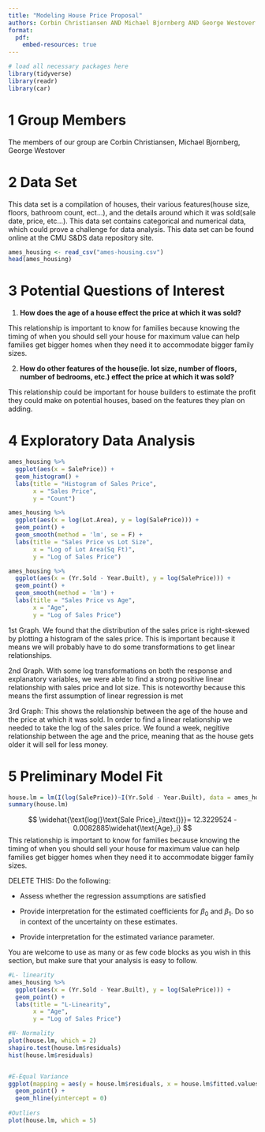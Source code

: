 ```yaml
---
title: "Modeling House Price Proposal"
authors: Corbin Christiansen AND Michael Bjornberg AND George Westover
format: 
  pdf:
    embed-resources: true 
---
```


```{=html}
<style type="text/css">
h1.title {
  font-size: 40px;
  text-align: center;
}
</style>
```

```r
# load all necessary packages here
library(tidyverse)
library(readr)
library(car)
```

# 1 Group Members

The members of our group are Corbin Christiansen, Michael Bjornberg, George Westover

# 2 Data Set

This data set is a compilation of houses, their various features(house size, floors, bathroom count, ect...), and the details around which it was sold(sale date, price, etc...). This data set contains categorical and numerical data, which could prove a challenge for data analysis. This data set can be found online at the CMU S&DS data repository site. 

```r
ames_housing <- read_csv("ames-housing.csv")
head(ames_housing)
```

# 3 Potential Questions of Interest

1.
**How does the age of a house effect the price at which it was sold?**

This relationship is important to know for families because knowing the timing of when you should sell your house for maximum value can help families get bigger homes when they need it to accommodate bigger family sizes.

2.
**How do other features of the house(ie. lot size, number of floors, number of bedrooms, etc.) effect the price at which it was sold?**

This relationship could be important for house builders to estimate the profit they could make on potential houses, based on the features they plan on adding.

# 4 Exploratory Data Analysis
```r
ames_housing %>%
  ggplot(aes(x = SalePrice)) +
  geom_histogram() +
  labs(title = "Histogram of Sales Price",
       x = "Sales Price",
       y = "Count")

ames_housing %>%
  ggplot(aes(x = log(Lot.Area), y = log(SalePrice))) +
  geom_point() +
  geom_smooth(method = 'lm', se = F) +
  labs(title = "Sales Price vs Lot Size", 
       x = "Log of Lot Area(Sq Ft)",
       y = "Log of Sales Price")

ames_housing %>%
  ggplot(aes(x = (Yr.Sold - Year.Built), y = log(SalePrice))) +
  geom_point() +
  geom_smooth(method = 'lm') +
  labs(title = "Sales Price vs Age",
       x = "Age",
       y = "Log of Sales Price")
```
1st Graph. We found that the distribution of the sales price is right-skewed by plotting a histogram of the sales price. This is important because it means we will probably have to do some transformations to get linear relationships.

2nd Graph. With some log transformations on both the response and explanatory variables, we were able to find a strong positive linear relationship with sales price and lot size. This is noteworthy because this means the first assumption of linear regression is met

3rd Graph:
This shows the relationship between the age of the house and the price at which it was sold. In order to find a linear relationship we needed to take the log of the sales price. We found a week, negitive relationship between the age and the price, meaning that as the house gets older it will sell for less money.

# 5 Preliminary Model Fit
```r
house.lm = lm(I(log(SalePrice))~I(Yr.Sold - Year.Built), data = ames_housing)
summary(house.lm)
```
$$
\widehat{\text{log(}\text{Sale Price}_i\text{)}}= 12.3229524 - 0.0082885\widehat{\text{Age}_i}
$$
This relationship is important to know for families because knowing the timing of when you should sell your house for maximum value can help families get bigger homes when they need it to accommodate bigger family sizes.

DELETE THIS: Do the following:

-   Assess whether the regression assumptions are satisfied

-   Provide interpretation for the estimated coefficients for $\beta_0$ and $\beta_1$. Do so in context of the uncertainty on these estimates.

-   Provide interpretation for the estimated variance parameter.

You are welcome to use as many or as few code blocks as you wish in this section, but make sure that your analysis is easy to follow.

```r
#L- linearity
ames_housing %>%
  ggplot(aes(x = (Yr.Sold - Year.Built), y = log(SalePrice))) +
  geom_point() +
  labs(title = "L-Linearity",
       x = "Age",
       y = "Log of Sales Price")

#N- Normality
plot(house.lm, which = 2)
shapiro.test(house.lm$residuals)
hist(house.lm$residuals)


#E-Equal Variance
ggplot(mapping = aes(y = house.lm$residuals, x = house.lm$fitted.values)) +
  geom_point() +
  geom_hline(yintercept = 0)
  
#Outliers
plot(house.lm, which = 5)
```

